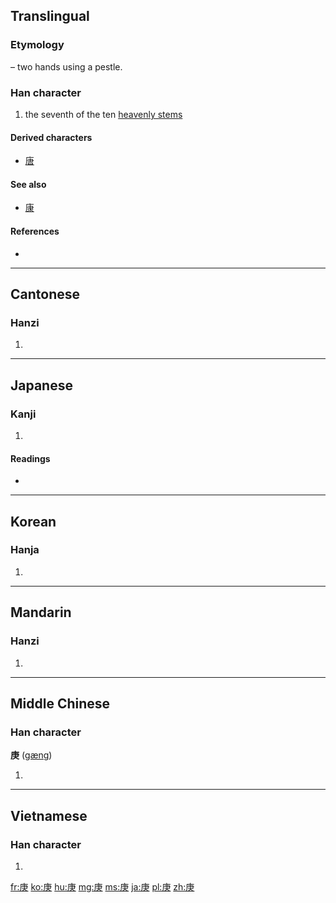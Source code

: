 ==Translingual==
===Etymology===
{{Han etyl}}
{{liushu|p}} – two hands using a pestle.

===Han character===
{{Han char|rn=53|rad=广|as=05|sn=8|four=0023<sub>7</sub>|canj=戈中人 (ILO)}}

# the seventh of the ten [[w:Heavenly Stems|heavenly stems]]

====Derived characters====
* [[唐]]

====See also====
* [[康]]

====References====
* {{Han ref|kx=0344.220|dkj=09278|dj=0654.100|hdz=20879.060|uh=5E9A|ud=24218|bh=A9B0|bd=43440}}

----

==Cantonese==

===Hanzi===
{{yue-hanzi|jyut=[[gang1]]|y=gang1}}

# {{defn|lang=yue|sort=广05}}

----

==Japanese==

===Kanji===
{{ja-kanji|grade=|rs=广05}}

# {{defn|lang=ja|sort=广05}}

====Readings====
* {{ja-readings|on=[[こう]] (kō)|kun=[[かのえ]] (kanoe)}}

----

==Korean==

===Hanja===
{{ko-hanja|hangeul=경|rv=gyeong|mr=kyŏng}}

# {{defn|lang=ko|sort=广05}}

----

==Mandarin==

===Hanzi===
{{cmn-hanzi|pin=[[gēng]] ([[geng1]])|wg=keng<sup>1</sup>}}

# {{defn|lang=cmn|sort=广05}}

----

==Middle Chinese==

===Han character===
'''庚''' ([[gæng]])

# {{defn|lang=ltc|sort=广05}}

----

==Vietnamese==

===Han character===
{{vi-hantu|[[canh]]|rs=广05}}

# {{defn|lang=vi|sort=广05}}

[[fr:庚]]
[[ko:庚]]
[[hu:庚]]
[[mg:庚]]
[[ms:庚]]
[[ja:庚]]
[[pl:庚]]
[[zh:庚]]